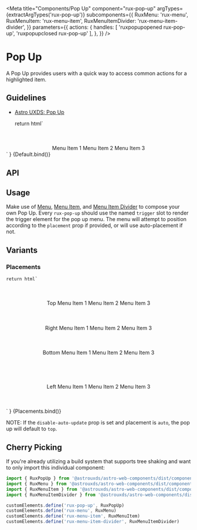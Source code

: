 
<Meta
    title="Components/Pop Up"
    component="rux-pop-up"
    argTypes={extractArgTypes('rux-pop-up')}
    subcomponents={{
        RuxMenu: 'rux-menu',
        RuxMenuItem: 'rux-menu-item',
        RuxMenuItemDivider: 'rux-menu-item-divider',
    }}
    parameters={{
        actions: {
            handles: [
                'ruxpopupopened rux-pop-up',
                'ruxpopupclosed rux-pop-up'
            ],
        },
    }}
/>

# Pop Up

A Pop Up provides users with a quick way to access common actions for a highlighted item.

## Guidelines

-   [Astro UXDS: Pop Up](http://www.astrouxds.com/library/pop-up)

    return html`
<div style="display: flex; width: 100%; justify-content: center; margin-top: 10%;">
    <rux-pop-up open=${args.open}>
        <rux-icon icon="apps" slot="trigger"></rux-icon>
        <rux-menu>
            <rux-menu-item href="#">Menu Item 1</rux-menu-item>
            <rux-menu-item href="#">Menu Item 2</rux-menu-item>
            <rux-menu-item href="#">Menu Item 3</rux-menu-item>
        </rux-menu>
    </rux-pop-up>
</div>
`
}

<Canvas>
    <Story
        args={{
            open: true,
            placement: 'auto',
            closeOnSelect: false
        }}
        name="Default"
    >
        {Default.bind()}
    </Story>
</Canvas>

## API

<ArgsTable of="rux-pop-up" />

## Usage

Make use of [Menu](?path=/docs/components-pop-up-menu--default-story), [Menu Item](?path=/docs/components-pop-up-menu-item--default-story), and [Menu Item Divider](?path=/docs/components-pop-up-menu-item-divider--default-story) to compose your own Pop Up.
Every `rux-pop-up` should use the named `trigger` slot to render the trigger element for the pop up menu.
The menu will attempt to position according to the `placement` prop if provided, or will use auto-placement if not.

## Variants

### Placements

    return html`
<div style="display: flex; width: 100%; justify-content: center; margin-bottom: 10%; margin-top: 10%;">
    <rux-pop-up placement="top" open>
        <rux-button slot="trigger">Top</rux-button>
        <rux-menu>
            <rux-menu-item href="#">Menu Item 1</rux-menu-item>
            <rux-menu-item href="#">Menu Item 2</rux-menu-item>
            <rux-menu-item href="#">Menu Item 3</rux-menu-item>
        </rux-menu>
    </rux-pop-up>
</div>
<div style="display: flex; width: 100%; justify-content: center; margin-bottom: 10%">
    <rux-pop-up placement="right" open>
        <rux-button slot="trigger">Right</rux-button>
        <rux-menu>
            <rux-menu-item href="#">Menu Item 1</rux-menu-item>
            <rux-menu-item href="#">Menu Item 2</rux-menu-item>
            <rux-menu-item href="#">Menu Item 3</rux-menu-item>
        </rux-menu>
    </rux-pop-up>
</div>
<div style="display: flex; width: 100%; justify-content: center; margin-bottom: 15%">
    <rux-pop-up placement="bottom" open>
        <rux-button slot="trigger">Bottom</rux-button>
        <rux-menu>
            <rux-menu-item href="#">Menu Item 1</rux-menu-item>
            <rux-menu-item href="#">Menu Item 2</rux-menu-item>
            <rux-menu-item href="#">Menu Item 3</rux-menu-item>
        </rux-menu>
    </rux-pop-up>
</div>
<div style="display: flex; width: 100%; justify-content: center; margin-bottom: 10%">
    <rux-pop-up placement="left" open>
        <rux-button slot="trigger">Left</rux-button>
        <rux-menu>
            <rux-menu-item href="#">Menu Item 1</rux-menu-item>
            <rux-menu-item href="#">Menu Item 2</rux-menu-item>
            <rux-menu-item href="#">Menu Item 3</rux-menu-item>
        </rux-menu>
    </rux-pop-up>
</div>
`
}

<Canvas>
    <Story
        name="Placements"
        argTypes={{
            placement: { table: {disable: true}},
            open: { table: {disable: true }},
            closeOnSelect: { table: {disable: true }},
        }}
    >
        {Placements.bind()}
    </Story>
</Canvas>

NOTE: If the `disable-auto-update` prop is set and placement is `auto`, the pop up will default to `top`.

## Cherry Picking

If you're already utilizing a build system that supports tree shaking and want to only import this individual component:

```js
import { RuxPopUp } from '@astrouxds/astro-web-components/dist/components/rux-pop-up.js'
import { RuxMenu } from '@astrouxds/astro-web-components/dist/components/rux-menu.js'
import { RuxMenuItem } from '@astrouxds/astro-web-components/dist/components/rux-menu-item.js'
import { RuxMenuItemDivider } from '@astrouxds/astro-web-components/dist/components/rux-menu-item-divider.js'

customElements.define('rux-pop-up', RuxPopUp)
customElements.define('rux-menu', RuxMenu)
customElements.define('rux-menu-item', RuxMenuItem)
customElements.define('rux-menu-item-divider', RuxMenuItemDivider)
```
